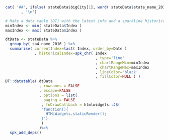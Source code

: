 ```{r echo=FALSE, warning=FALSE, message=FALSE, comment='', results='asis'}
cat( '##', ifelse( stateData$bigCity[1], word( stateData$state_name_2016[1] ), stateData$state_name_2016[1] )
       , '\n')

# Make a data table (DT) with the latest info and a sparkline historical graph
minIndex <- min( stateData$Index )
maxIndex <- max( stateData$Index )

dtData <- stateData %>%
  group_by( sa4_name_2016 ) %>%
  summarise( currentIndex=last( Index, order_by=Date )
             , historicalIndex=spk_chr( Index
                                        , type='line'
                                        , chartRangeMin=minIndex
                                        , chartRangeMax=maxIndex
                                        , lineColor='black'
                                        , fillColor=NULL ) )
DT::datatable( dtData
               , rownames = FALSE
               , escape=FALSE
               , options = list(
                 paging = FALSE
                , fnDrawCallback = htmlwidgets::JS(
                'function(){
                  HTMLWidgets.staticRender();
                }') 
                )
               )%>%
  spk_add_deps()
```

